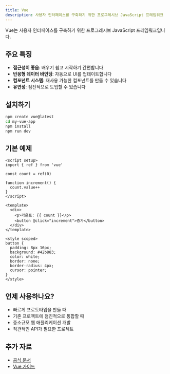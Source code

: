 ```yaml
---
title: Vue
description: 사용자 인터페이스를 구축하기 위한 프로그레시브 JavaScript 프레임워크
---
```


Vue는 사용자 인터페이스를 구축하기 위한 프로그레시브 JavaScript 프레임워크입니다.

## 주요 특징

- **접근성이 좋음**: 배우기 쉽고 시작하기 간편합니다
- **반응형 데이터 바인딩**: 자동으로 UI를 업데이트합니다
- **컴포넌트 시스템**: 재사용 가능한 컴포넌트를 만들 수 있습니다
- **유연성**: 점진적으로 도입할 수 있습니다

## 설치하기

```bash
npm create vue@latest
cd my-vue-app
npm install
npm run dev
```

## 기본 예제

```vue
<script setup>
import { ref } from 'vue'

const count = ref(0)

function increment() {
  count.value++
}
</script>

<template>
  <div>
    <p>카운트: {{ count }}</p>
    <button @click="increment">증가</button>
  </div>
</template>

<style scoped>
button {
  padding: 8px 16px;
  background: #42b883;
  color: white;
  border: none;
  border-radius: 4px;
  cursor: pointer;
}
</style>
```

## 언제 사용하나요?

- 빠르게 프로토타입을 만들 때
- 기존 프로젝트에 점진적으로 통합할 때
- 중소규모 웹 애플리케이션 개발
- 직관적인 API가 필요한 프로젝트

## 추가 자료

- [공식 문서](https://vuejs.org)
- [Vue 가이드](https://vuejs.org/guide/)

